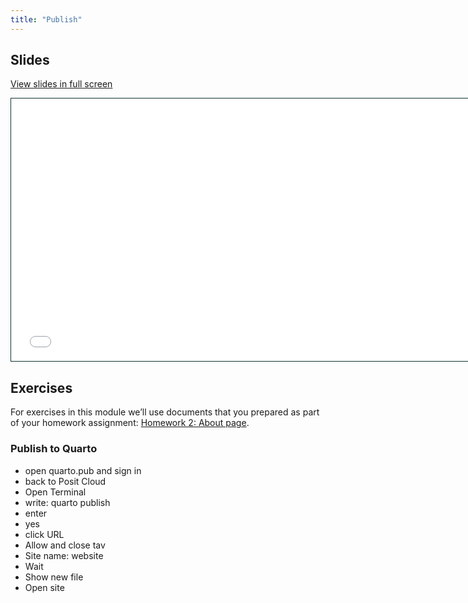 ```yaml
---
title: "Publish"
---
```


## Slides

[View slides in full screen](2-3-publish.html)

```{=html}
<iframe class="slide-deck" src="2-3-publish.html" height="420" width="747" style="border: 1px solid #123233;"></iframe>
```

## Exercises

For exercises in this module we'll use documents that you prepared as part of your homework assignment: [Homework 2: About page](../0-3-homework/).

### Publish to Quarto

- open quarto.pub and sign in
- back to Posit Cloud
- Open Terminal
- write: quarto publish
- enter
- yes
- click URL
- Allow and close tav
- Site name: website
- Wait
- Show new file
- Open site
